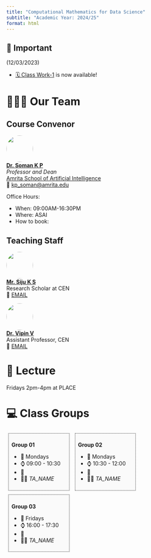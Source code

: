 ```yaml
---
title: "Computational Mathematics for Data Science"
subtitle: "Academic Year: 2024/25"
format: html
---
```


::: {.callout-important collapse=false}
## 📢 Important

(12/03/2023)

- [🗓️ Class Work-1](/2024/weeks/week01/class_work1.qmd) is now available!


:::


# 🧑🏻‍🏫 Our Team

::: {.panel-tabset}
## Course Convenor


![](/figures/people/soman_sir.jpg){fig-align="left" fig-alt="Photo of Dr. MY NAME" style="object-fit: cover;width:5em;height:5em;border-radius: 50%;"}  
**[Dr. Soman K P](#)** <br/>
_Professor and Dean_ <br/>
[Amrita School of Artificial Intelligence](#)</a><br/>
📧 [kp_soman@amrita.edu](mailto:)

Office Hours: 

- When: 09:00AM-16:30PM
- Where: ASAI
- How to book:

## Teaching Staff

![](/figures/people/Swamy.jpg){fig-align="left" fig-alt="Photo of TA_NAME" style="object-fit: cover;width:5em;height:5em;border-radius: 50%;"}  
**[Mr. Siju K S](#)** <br/>
Research Scholar at CEN <br> 
📧 [EMAIL](mailto:)

![](/figures/people/vipin.jpg){fig-align="left" fig-alt="Photo of TA_NAME" style="object-fit: cover;width:5em;height:5em;border-radius: 50%;"}  
**[Dr. Vipin V](#)** <br/>
Assistant Professor, CEN <br> 
📧 [EMAIL](mailto:)


:::

# 📍 Lecture

Fridays 2pm-4pm at PLACE

# 💻 Class Groups

::: {style="display:inline-block;width: 28.5%;border-style: dotted;border-width: 1px;border-color: &quot;#fefefe&quot;; margin:1%;padding:1.5%;background-color:#fafafa"}
**Group 01**

- 📆 Mondays
- ⌚ 09:00 - 10:30
- 📍 
- 🧑‍🏫 _TA_NAME_
:::

::: {style="display:inline-block;width: 28.5%;border-style: dotted;border-width: 1px;border-color: &quot;#fefefe&quot;; margin:1%;padding:1.5%;background-color:#fafafa"}
**Group 02**

            
- 📆 Mondays
- ⌚ 10:30 - 12:00
- 📍 
- 🧑‍🏫 _TA_NAME_
            
:::

::: {style="display:inline-block;width: 28.5%;border-style: dotted;border-width: 1px;border-color: &quot;#fefefe&quot;; margin:1%;padding:1.5%;background-color:#fafafa"}
**Group 03**

- 📆 Fridays
- ⌚ 16:00 - 17:30
- 📍 
- 🧑‍🏫 _TA_NAME_
:::

